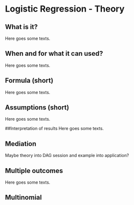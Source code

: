 # Logistic Regression - Theory {#log-t}

## What is it?

Here goes some texts. 

## When and for what it can used?

Here goes some texts.

## Formula (short)
Here goes some texts.

## Assumptions (short)
Here goes some texts.

##Interpretation of results
Here goes some texts.

## Mediation
Maybe theory into DAG session and example into application?


## Multiple outcomes
Here goes some texts.

## Multinomial